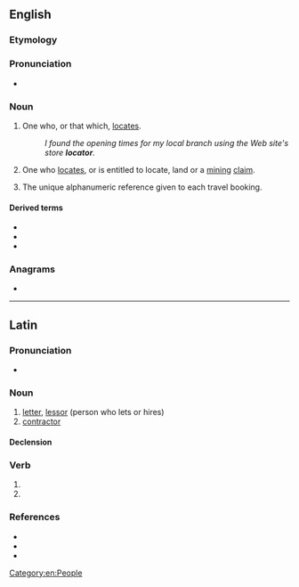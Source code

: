 ==English==
{{wikipedia|dab=locator}}

===Etymology===
{{affix|en|locate|-or}}

===Pronunciation===
* {{rhymes|en|eɪtə(ɹ)}}

===Noun===
{{en-noun}}

# One who, or that which, [[locate]]s.
#: ''I found the opening times for my local branch using the Web site's store '''locator'''.''
# {{lb|en|US}} One who [[locate]]s, or is entitled to locate, land or a [[mining]] [[claim]].
# {{lb|en|travel industry}} The unique alphanumeric reference given to each travel booking.

====Derived terms====
* {{l|en|locator map}}
* {{l|en|locator outer marker}}
* {{l|en|Uniform Resource Locator}}

===Anagrams===
* {{anagrams|en|a=acloort|carotol|cool art|crotalo}}

[[Category:en:People]]

----

==Latin==

===Pronunciation===
* {{la-IPA|locātor}}

===Noun===
{{la-noun|locātor<3>}}

# [[letter]], [[lessor]] (person who lets or hires)
# [[contractor]]

====Declension====
{{la-ndecl|locātor<3>}}

===Verb===
{{la-verb-form|locātor}}

# {{inflection of|la|locō||2|s|futr|pasv|impr}}
# {{inflection of|la|locō||3|s|futr|pasv|impr}}

===References===
* {{R:L&S}}
* {{R:Elementary Lewis}}
* {{R:Gaffiot}}